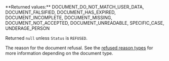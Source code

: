 <ResponseField name="RefusedReasonType" type="string" >    
**Returned values:** DOCUMENT_DO_NOT_MATCH_USER_DATA, DOCUMENT_FALSIFIED, DOCUMENT_HAS_EXPIRED, DOCUMENT_INCOMPLETE, DOCUMENT_MISSING, DOCUMENT_NOT_ACCEPTED, DOCUMENT_UNREADABLE, SPECIFIC_CASE, UNDERAGE_PERSON

Returned `null` unless `Status` is `REFUSED`.

The reason for the document refusal. See the <a href="/guides/users/verification/documents/submission/refusals">refused reason types</a> for more information depending on the document type.
</ResponseField>
